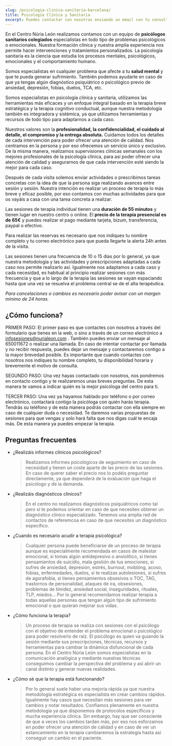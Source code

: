 ```yaml
---
slug: /psicologia-clinica-sanitaria-barcelona/
title: Psicología Clínica y Sanitaria
excerpt: Puedes contactar con nosotras enviando un email con tu consulta a psicologa@nurialeon.com, seguirnos en redes sociales o escribir un mensaje a través del formulario de contacto.
---
```


En el Centro Núria León realizamos contamos con un equipo de **psicólogos sanitarios colegiados** especialistas en todo tipo de problemas psicológicos o emocionales. Nuestra formación clínica y nuestra amplia experiencia nos permite hacer intervenciones y tratamientos personalizados. La psicología sanitaria es la ciencia que estudia los procesos mentales, psicológicos, emocionales y el comportamiento humano.

Somos especialistas en cualquier problema que afecte a tu **salud mental** y que te pueda generar sufrimiento. También podemos ayudarte en caso de que ya tengas algún diagnóstico psiquiátrico o psicológico previo de ansiedad, depresión, fobias, duelos, TCA, etc.

Somos especialistas en psicología clínica y sanitaria, utilizamos las herramientas más eficaces y un enfoque integral basado en la terapia breve estratégica y la terapia cognitivo conductual, aunque nuestra metodología también es integradora y sistémica, ya que utilizamos herramientas y recursos de todo tipo para adaptarnos a cada caso.

Nuestros valores son la **profesionalidad, la confidencialidad, el cuidado al detalle, el compromiso y la entrega absoluta.** Cuidamos todos los detalles de cada intervención para poder ofrecer una atención de calidad. Nos centramos en la persona y por eso ofrecemos un servicio único y exclusivo. De la misma manera, realizamos supervisiones clínicas semanales con los mejores profesionales de la psicología clínica, para así poder ofrecer una atención de calidad y asegurarnos de que cada intervención esté siendo la mejor para cada caso.

Después de cada visita solemos enviar actividades o prescribimos tareas concretas con la idea de que la persona siga realizando avances entre sesión y sesión. Nuestra intención es realizar un proceso de terapia lo más breve y eficaz posible, por eso contamos con muchas actividades para que os vayáis a casa con una tarea concreta a realizar.

Las sesiones de terapia individual tienen una **duración de 55 minutos** y tienen lugar en nuestro centro o online. El **precio de la terapia presencial es de 65€** y puedes realizar el pago mediante tarjeta, bizum, transferencia, paypal o efectivo.

Para realizar las reservas es necesario que nos indiques tu nombre completo y tu correo electrónico para que pueda llegarte la alerta 24h antes de la visita.

Las sesiones tienen una frecuencia de 10 o 15 días por lo general, ya que nuestra metodología y las actividades y prescripciones adaptadas a cada caso nos permite realizarlo así. Igualmente nos adaptamos a cada caso y cada necesidad, es habitual al principio realizar sesiones con más frecuencia y que a lo largo de la terapia las sesiones se vayan espaciando hasta que una vez se resuelva el problema central se de el alta terapéutica.

_Para cancelaciones o cambios es necesario poder avisar con un margen mínimo de 24 horas._

## ¿Cómo funciona?

PRIMER PASO: El primer paso es que contactes con nosotros a través del formulario que tienes en la web, o sino a través de un correo electrónico a infosesiones@nurialeon.com . También puedes enviar un mensaje al 650011672 o realizar una llamada. En caso de intentar contactar por llamada y no recibir respuesta, puedes dejar un mensaje y contactaremos contigo a la mayor brevedad posible. Es importante que cuando contactes con nosotros nos indiques tu nombre completo, tu disponibilidad horaria y brevemente el motivo de consulta.

SEGUNDO PASO: Una vez hayas contactado con nosotros, nos pondremos en contacto contigo y te realizaremos unas breves preguntas. De esta manera te vamos a indicar quién es la mejor psicóloga del centro para ti.

TERCER PASO: Una vez ya hayamos hablado por teléfono o por correo electrónico, contactará contigo la psicóloga con quién harás terapia. Tendrás su teléfono y de esta manera podrás contactar con ella siempre en caso de cualquier duda o necesidad. Te daremos varias propuestas de sesiones para que vengas y solo hará falta que nos digas cuál te encaja más. De esta manera ya puedes empezar la terapia.


<ComoEsLaTerapia />

## Preguntas frecuentes

<div class="faq">

- ¿Realizáis informes clínicos psicológicos?

  > Realizamos informes psicológicos de seguimiento en caso de necesidad y tienen un coste aparte de las precio de las sesiones. En caso de querer saber el precio nos lo podéis preguntar directamente, ya que dependerá de la evaluación que haga el psicólogo y de la demanda.

- ¿Realizáis diagnósticos clínicos?

  > En el centro no realizamos diagnósticos psiquiátricos como tal pero sí te podemos orientar en caso de que necesites obtener un diagnóstico clínico especializado. Tenemos una amplia red de contactos de referemcoa en caso de que necesites un diagnóstico específico.

- ¿Cuando es necesario acudir a terapia psicológica?

  > Cualquier persona puede beneficiarse de un proceso de terapia aunque es especialmente recomendada en casos de malestar emocional, si tomas algún antidepresivo o ansiolítico, si tienes pensamientos de suicidio, mala gestión de tus emociones, si sufres de ansiedad, depresión, estrés, burnout, mobbing, acoso, fobias, enfermedades, duelos, si te realizas autolesiones, si sufres de agorafobia, si tienes pensamientos obsesivos o TOC, TAG, trastornos de personalidad, ataques de ira, obsesiones, problemas de timidez, ansiedad social, inseguridades, rituales, TLP, miedos... Por lo general recomendamos realizar terapia a todas aquellas personas que tengan algún tipo de sufrimiento emocional o que quieran mejorar sus vidas.

- ¿Cómo funciona la terapia?

  > Un proceso de terapia se realiza con sesiones con el psicólogo con el objetivo de entender el problema emocional o psicológico para poder resolverlo de raíz. El psicólogo es quien va guiando la sesión mediante sus prescripciones, técnicas, recursos y herramientas para cambiar la dinámica disfuncional de cada persona. En el Centro Núria León somos especialistas en la comunicación analógica y mediante nuestras técnicas conseguimos cambiar la perspectiva del problema y así abrir un canal distinto y generar nuevas realidades.

- ¿Cómo sé que la terapia está funcionando?

  > Por lo general suele haber una mejoría rápida ya que nuestra metodología estratégica es especialista en crear cambios rápidos. Igualmente hay casos que necesitan más sesiones para ver cambios y notar resultados. Confiamos plenamente en nuestra metodología ya que disponemos de protocolos específicos y mucha experiencia clínica. Sin embargo, hay que ser consciente de que a veces los cambios tardan más, por eso nos esforzamos en poder ofrecer una atención de calidad y en caso de ver un estancamiento en la terapia cambiaremos la estrategia hasta así conseguir un cambio en el paciente.

</div>
